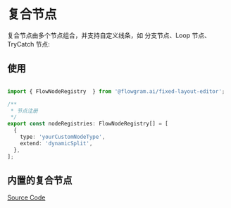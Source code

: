 # 复合节点

复合节点由多个节点组合，并支持自定义线条，如 分支节点、Loop 节点、TryCatch 节点:


## 使用

```ts pure title="node-registries.ts"

import { FlowNodeRegistry  } from '@flowgram.ai/fixed-layout-editor';

/**
 * 节点注册
 */
export const nodeRegistries: FlowNodeRegistry[] = [
  {
    type: 'yourCustomNodeType',
    extend: 'dynamicSplit',
  },
];

```

## 内置的复合节点

<div className="rs-tip">
  <a className="rs-link" target="_blank" href="https://github.com/bytedance/flowgram.ai/tree/main/packages/canvas-engine/fixed-layout-core/src/activities">
    Source Code
  </a>
</div>


<CompositeNodesPreview />

